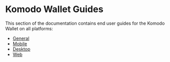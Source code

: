
# Komodo Wallet Guides

This section of the documentation contains end user guides for the Komodo Wallet on all platforms:

*   [General](/komodo-wallet/guides/)
*   [Mobile](/komodo-wallet/mobile/)
*   [Desktop](/komodo-wallet/desktop/)
*   [Web](/komodo-wallet/web/)
